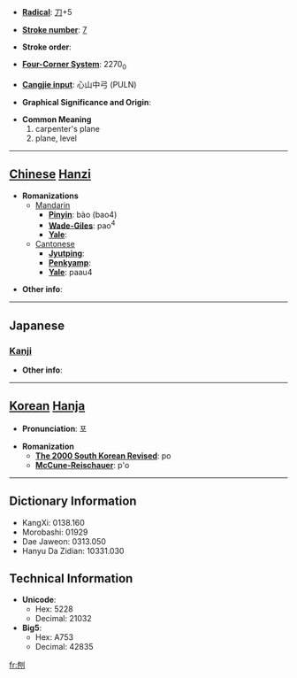 * '''[[Wiktionary:Chinese radical index| Radical]]''': [[Wiktionary:Chinese radical index 刀|刀]]+5

* '''[[Wiktionary:Chinese total strokes index|Stroke number]]''': [[Wiktionary:Chinese total strokes index 7|7]]

* '''Stroke order''': 

* '''[[Wiktionary:Chinese four corner index|Four-Corner System]]''': 2270<sub>0</sub>

* '''[[Wiktionary:Chinese Cangjie index|Cangjie input]]''': 心山中弓 (PULN)

* '''Graphical Significance and Origin''': 

* '''Common Meaning'''
*#carpenter's plane
*# plane, level


----

== [[Chinese]] [[Hanzi]] ==

* '''Romanizations'''
** [[Mandarin]]
*** '''[[Pinyin]]''': bào (bao4)
*** '''[[Wade-Giles]]''': pao<sup>4</sup>
*** '''[[Yale]]''': 
**[[Cantonese]]
***'''[[Jyutping]]''':
***'''[[Penkyamp]]''': 
***'''[[Yale]]''': paau4

* '''Other info''': 

----

==Japanese==
===[[Kanji]]===
{{kanji|on readings=[[ほう]] (hō), [[びょう]] (byō)|kun readings=[[けずる]] (kezuru)}}

* '''Other info''':  

----

== [[Korean]] [[Hanja]] ==

* '''Pronunciation''': 포

* '''Romanization'''
** '''[[The 2000 South Korean Revised Romanization|The 2000 South Korean Revised]]''': po
** '''[[McCune-Reischauer]]''': p'o

----

== Dictionary Information ==

* KangXi: 0138.160
* Morobashi: 01929
* Dae Jaweon: 0313.050
* Hanyu Da Zidian: 10331.030

== Technical Information ==

* '''Unicode''':
** Hex: 5228
** Decimal: 21032
* '''Big5''':
** Hex: A753
** Decimal: 42835

[[fr:刨]]